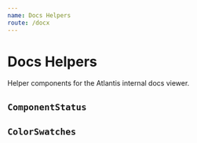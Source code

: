 ```yaml
---
name: Docs Helpers
route: /docx
---
```



# Docs Helpers

Helper components for the Atlantis internal docs viewer.

## `ComponentStatus`

<Playground>
  <ComponentStatus stage="rc" responsive="no" accessible="yes" />
</Playground>

<Props of={ComponentStatus} />

## `ColorSwatches`

<Playground>
  <ColorSwatches
    colors={{
      "--color-lime": "rgb(153, 193, 70)",
      "--color-pink": "rgb(179, 96, 150)",
      "--color-pink--light": "rgb(202, 144, 182)",
      "--color-pink--lighter": "rgb(225, 191, 213)",
      "--color-pink--lightest": "rgb(244, 231, 239)",
      "--color-pink--dark": "rgb(116, 62, 98)"
    }}
  />
</Playground>

<Props of={ColorSwatches} />
